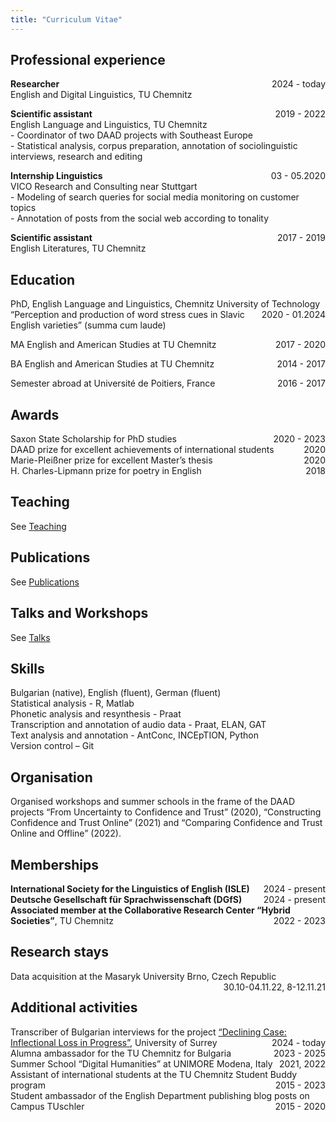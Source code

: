 ```yaml
---
title: "Curriculum Vitae"
---
```


## Professional experience
**Researcher** [2024 - today]{style="float:right"}<br>
 English and Digital Linguistics, TU Chemnitz<br>

**Scientific assistant** [2019 - 2022]{style="float:right"}<br>
 English Language and Linguistics, TU Chemnitz<br>
 - Coordinator of two DAAD projects with Southeast Europe<br>
 - Statistical analysis, corpus preparation, annotation of sociolinguistic interviews, research and editing
<br>

**Internship Linguistics** [03 - 05.2020]{style="float:right"}<br>
 VICO Research and Consulting near Stuttgart<br>
 - Modeling of search queries for social media monitoring on customer topics<br>
 - Annotation of posts from the social web according to tonality
<br>

**Scientific assistant** [2017 - 2019]{style="float:right"}<br>
 English Literatures, TU Chemnitz
<br>

## Education

PhD, English Language and Linguistics, Chemnitz University of Technology [2020 - 01.2024]{style="float:right"}<br> 
"Perception and production of word stress cues in Slavic English varieties" (summa cum laude)

MA English and American Studies at TU Chemnitz [2017 - 2020]{style="float:right"}<br>

BA English and American Studies at TU Chemnitz [2014 - 2017]{style="float:right"}<br>

Semester abroad at Université de Poitiers, France [2016 - 2017]{style="float:right"}<br>

## Awards

Saxon State Scholarship for PhD studies [2020 - 2023]{style="float:right"}<br>
DAAD prize for excellent achievements of international students [2020]{style="float:right"}<br>
Marie-Pleißner prize for excellent Master’s thesis [2020]{style="float:right"}<br>
H. Charles-Lipmann prize for poetry in English [2018]{style="float:right"}<br>

## Teaching

See [Teaching](https://mbisivan.github.io/pages/teaching.html)

## Publications

See [Publications](https://mbisivan.github.io/pages/publications.html)

## Talks and Workshops

See [Talks](https://mbisivan.github.io/pages/presentations.html)

## Skills
Bulgarian (native), English (fluent), German (fluent)<br>
Statistical analysis - R, Matlab<br>
Phonetic analysis and resynthesis - Praat<br>
Transcription and annotation of audio data - Praat, ELAN, GAT<br>
Text analysis and annotation - AntConc, INCEpTION, Python<br>
Version control -- Git 


## Organisation
Organised workshops and summer schools in the frame of the DAAD projects "From Uncertainty to Confidence and Trust" (2020),  "Constructing Confidence and Trust Online" (2021) and "Comparing Confidence and Trust Online and Offline" (2022).

## Memberships

**International Society for the Linguistics of English (ISLE)** [2024 - present]{style="float:right"}<br>
**Deutsche Gesellschaft für Sprachwissenschaft (DGfS)** [2024 - present]{style="float:right"}<br>
**Associated member at the Collaborative Research Center "Hybrid Societies"**, TU Chemnitz [2022 - 2023]{style="float:right"}<br>

## Research stays
Data acquisition at the Masaryk University Brno, Czech Republic [30.10-04.11.22, 8-12.11.21]{style="float:right"}<br>


## Additional activities
Transcriber of Bulgarian interviews for the project ["Declining Case: Inflectional Loss in Progress"](https://www.smg.surrey.ac.uk/projects/declining-case-inflectional-loss-in-progress/),
University of Surrey [2024 - today]{style="float:right"}<br>
Alumna ambassador for the TU Chemnitz for Bulgaria [2023 - 2025]{style="float:right"}<br>
Summer School "Digital Humanities" at UNIMORE Modena, Italy [2021, 2022]{style="float:right"}<br>
Assistant of international students at the TU Chemnitz Student Buddy program [2015 - 2023]{style="float:right"}<br>
Student ambassador of the English Department publishing blog posts on Campus TUschler [2015 - 2020]{style="float:right"}<br>

\vfill





